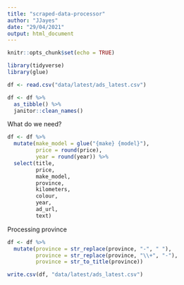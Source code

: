 ```yaml
---
title: "scraped-data-processor"
author: "JJayes"
date: "29/04/2021"
output: html_document
---
```


```r
knitr::opts_chunk$set(echo = TRUE)

library(tidyverse)
library(glue)

```

```r
df <- read.csv("data/latest/ads_latest.csv")

df <- df %>% 
  as_tibble() %>% 
  janitor::clean_names()
```

What do we need?

```r
df <- df %>% 
  mutate(make_model = glue("{make} {model}"),
         price = round(price),
         year = round(year)) %>% 
  select(title,
         price,
         make_model,
         province,
         kilometers,
         colour,
         year,
         ad_url,
         text)
```

Processing province

```r
df <- df %>% 
  mutate(province = str_replace(province, "-", " "),
         province = str_replace(province, "\\+", "-"),
         province = str_to_title(province))
```


```r
write.csv(df, "data/latest/ads_latest.csv")
```

